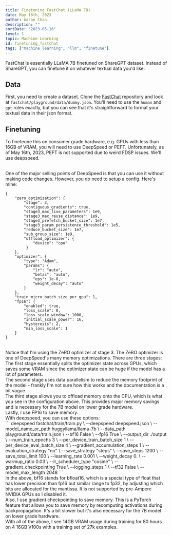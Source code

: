 ```yaml
---
title: Finetuning FastChat (LLaMA 7B)
date: May 16th, 2023
author: Aaron Chan
description: ""
sortDate: "2023-05-16"
level: 1
topic: Machine Learning
id: finetuning_fastchat
tags: ["machine learning", "llm", "finetune"]
---
```


FastChat is essentially LLaMA 7B finetuned on ShareGPT dataset.  Instead of ShareGPT, you can finetune it on whatever textual data you'd like.

## Data

First, you need to create a dataset. Clone the [FastChat]() repository and look at `fastchat/playground/data/dummy.json`. You'll need to use the `human` and `gpt` roles exactly, but you can see that it's straightforward to format your textual data in their json format.

## Finetuning

To fineteune this on consumer grade hardware, e.g. GPUs with less than 16GB of VRAM, you will need to use DeepSpeed or PEFT. Unfortunately, as of May 16th, 2023, PEFT is not supported due to weird FDSP issues. We'll use deepspeed.

<br />
One of the major selling points of DeepSpeed is that you can use it without making code changes. However, you do need to setup a config. Here's mine:

<br />

```
{
    "zero_optimization": {
        "stage": 3,
        "contiguous_gradients": true,
        "stage3_max_live_parameters": 1e9,
        "stage3_max_reuse_distance": 1e9,
        "stage3_prefetch_bucket_size": 1e7,
        "stage3_param_persistence_threshold": 1e5,
        "reduce_bucket_size": 1e7,
        "sub_group_size": 1e9,
        "offload_optimizer": {
            "device": "cpu"
         }
    },
    "optimizer": {
        "type": "Adam",
        "params": {
            "lr": "auto",
            "betas": "auto",
            "eps": 1e-8,
            "weight_decay": "auto"
        }
    },
    "train_micro_batch_size_per_gpu": 1,
    "fp16": {
        "enabled": true,
        "loss_scale": 0,
        "loss_scale_window": 1000,
        "initial_scale_power": 16,
        "hysteresis": 2,
        "min_loss_scale": 1
    }
}
```

<br />
Notice that I'm using the ZeRO optimizer at stage 3. The ZeRO optimizer is one of DeepSpeed's many memory optimizations. There are three stages:
<br />
The first stage essentially splits the optimizer state across GPUs, which saves some VRAM since the optimizer state can be huge if the model has a lot of parameters.

<br />
The second stage uses data parallelism to reduce the memory footprint of the model - frankly I'm not sure how this works and the documentation is a bit vague.

<br />
The third stage allows you to offload memory onto the CPU, which is what you see in the configuration above. This provides major memory savings and is necessary for the 7B model on lower grade hardware.

<br />
Lastly, I use FP16 to save memory.

<br />
With deepspeed, you can use these options:

<br />
```
deepspeed fastchat/train/train.py \
    --deepspeed deepspeed.json \
    --model_name_or_path huggyllama/llama-7b \
    --data_path playground/data/train.json \
    --bf16 False \
    --fp16 True \
    --output_dir ./output \
    --num_train_epochs 3 \
    --per_device_train_batch_size 1 \
    --per_device_eval_batch_size 4 \
    --gradient_accumulation_steps 1 \
    --evaluation_strategy "no" \
    --save_strategy "steps" \
    --save_steps 1200 \
    --save_total_limit 100 \
    --learning_rate 0.001 \
    --weight_decay 0. \
    --warmup_ratio 0.03 \
    --lr_scheduler_type "cosine" \
    --gradient_checkpointing True \
    --logging_steps 1 \
    --tf32 False \
    --model_max_length 2048
```

<br />
In the above, bf16 stands for bfloat16, which is a special type of float that has lower precision than fp16 but similar range to fp32, by adjusting which bits are allocated for the mantissa. It is not supported by pre-Ampere NVIDIA GPUs so I disabled it.

<br />
Also, I use gradient checkpointing to save memory. This is a PyTorch feature that allows you to save memory by recomputing activations during backpropagation. It's a bit slower but it's also necessary for the 7B model on lower grade hardware.

<br />
With all of the above, I see 14GB VRAM usage during training for 80 hours on 4 16GB V100s with a training set of 27k examples.